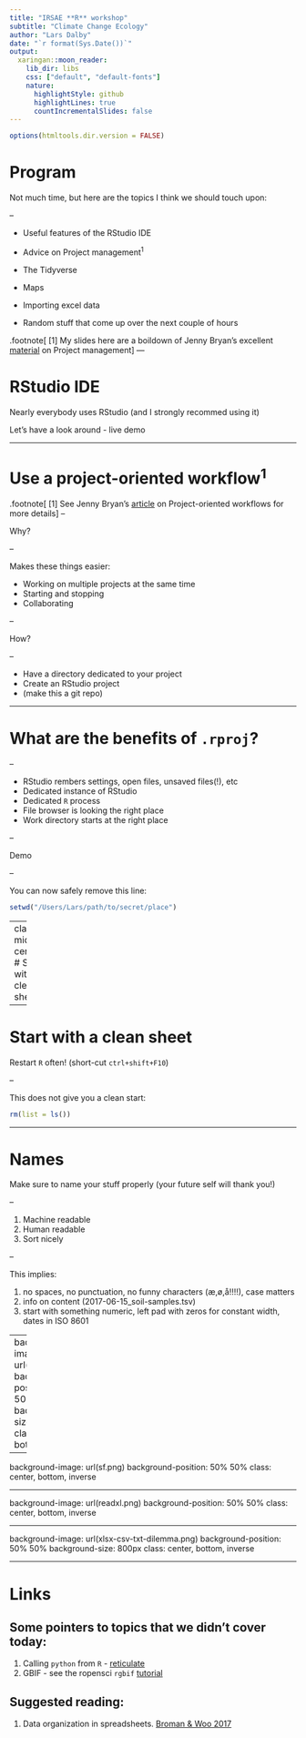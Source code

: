 ```yaml
---
title: "IRSAE **R** workshop"
subtitle: "Climate Change Ecology"
author: "Lars Dalby"
date: "`r format(Sys.Date())`"
output:
  xaringan::moon_reader:
    lib_dir: libs
    css: ["default", "default-fonts"]
    nature:
      highlightStyle: github
      highlightLines: true
      countIncrementalSlides: false
---
```


```r
options(htmltools.dir.version = FALSE)
```

# Program

Not much time, but here are the topics I think we should touch upon:

--

- Useful features of the RStudio IDE

- Advice on Project management<sup>1</sup>

- The Tidyverse

- Maps

- Importing excel data

- Random stuff that come up over the next couple of hours 


.footnote[
[1] My slides here are a boildown of Jenny Bryan's excellent [material](https://github.com/jennybc/what-they-forgot) on Project management
]
---

# RStudio IDE

Nearly everybody uses RStudio (and I strongly recommed using it)

Let's have a look around - live demo

---

# Use a project-oriented workflow<sup>1</sup>

.footnote[
[1] See Jenny Bryan's [article](https://www.tidyverse.org/articles/2017/12/workflow-vs-script/) on Project-oriented workflows for more details
]
--

Why?

--

Makes these things easier:

- Working on multiple projects at the same time
- Starting and stopping
- Collaborating

--

How?

--

- Have a directory dedicated to your project
- Create an RStudio project
- (make this a git repo)


---

# What are the benefits of `.rproj`?

--

- RStudio rembers settings, open files, unsaved files(!), etc
- Dedicated instance of RStudio
- Dedicated `R` process
- File browser is looking the right place
- Work directory starts at the right place


-- 

Demo

--

You can now safely remove this line:

```r
setwd("/Users/Lars/path/to/secret/place")
```

---
class: middle, center
# Start with a clean sheet
```r
knitr::include_graphics("rstudio-preferences.png")
```

---

# Start with a clean sheet
Restart `R` often! (short-cut `ctrl+shift+F10`)

--

This does not give you a clean start:
```r
rm(list = ls())
```

---

# Names

Make sure to name your stuff properly (your future self will thank you!)

--

1. Machine readable
2. Human readable
3. Sort nicely

--

This implies:

1. no spaces, no punctuation, no funny characters (æ,ø,å!!!!), case matters
2. info on content (2017-06-15_soil-samples.tsv)
3. start with something numeric, left pad with zeros for constant width, dates in ISO 8601



---
background-image: url(tidyverse.png)
background-position: 50% 50%
background-size: 800px
class: center, bottom, inverse

---

background-image: url(sf.png)
background-position: 50% 50%
class: center, bottom, inverse

---

background-image: url(readxl.png)
background-position: 50% 50%
class: center, bottom, inverse

---

background-image: url(xlsx-csv-txt-dilemma.png)
background-position: 50% 50%
background-size: 800px
class: center, bottom, inverse



---

# Links
## Some pointers to topics that we didn't cover today:

1. Calling `python` from `R` - [reticulate](http://blog.rstudio.com/2018/03/26/reticulate-r-interface-to-python/)
2. GBIF - see the ropensci `rgbif` [tutorial](https://ropensci.org/tutorials/rgbif_tutorial/)

## Suggested reading:
1. Data organization in spreadsheets. [Broman & Woo 2017](https://www.tandfonline.com/doi/abs/10.1080/00031305.2017.1375989) 


